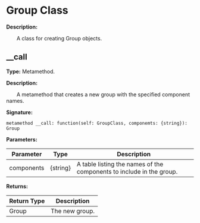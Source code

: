 
# Group Class

**Description:**

&emsp;&emsp;A class for creating Group objects.

## __call

**Type:** Metamethod.

**Description:**

&emsp;&emsp;A metamethod that creates a new group with the specified component names.

**Signature:**
```tl
metamethod __call: function(self: GroupClass, componemts: {string}): Group
```

**Parameters:**

| Parameter | Type | Description |
| --- | --- | --- |
| components | \{string} | A table listing the names of the components to include in the group. |

**Returns:**

| Return Type | Description |
| --- | --- |
| Group | The new group. |